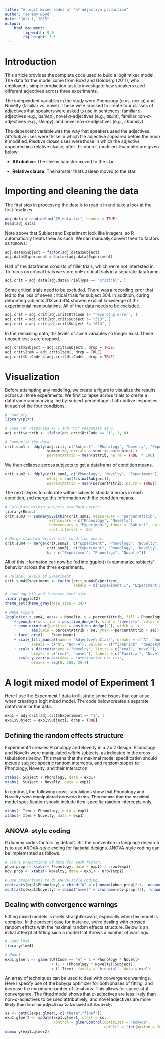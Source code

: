 ```yaml
---
title: "A logit mixed model of *a*-adjective production"
author: "Jeremy Boyd"
date: "July 1, 2015"
output:
    html_document:
        fig_width: 9.0
        fig_height: 3.5
---
```


# Introduction

This article provides the complete code used to build a logit mixed model. The data for the model come from Boyd and Goldberg (2011), who employed a simple production task to investigate how speakers used different adjectives across three experiments.

The independent variables in the study were Phonology (*a* vs. non-*a*) and Novelty (familiar vs. novel). These were crossed to create four classes of adjectives that speakers were asked to use in sentences: familiar *a*-adjectives (e.g., *asleep*), novel *a*-adjectives (e.g., *ablim*), familiar non-*a*-adjectives (e.g., *sleepy*), and novel non-*a*-adjectives (e.g., *chammy*).

The dependent variable was the way that speakers used the adjectives. *Attributive* uses were those in which the adjective appeared before the noun it modified. *Relative clause* uses were those in which the adjective appeared in a relative clause, after the noun it modified. Examples are given below:

* **Attributive**: The sleepy hamster moved to the star.

* **Relative clause**: The hamster that's asleep moved to the star.

# Importing and cleaning the data

The first step in processing the data is to read it in and take a look at the first few lines.

```r
adj.data = read.delim("AP_data.txt", header = TRUE)
head(adj.data)
```

Note above that Subject and Experiment look like integers, so R automatically treats them as such. We can manually convert them to factors as follows:

```r
adj.data$Subject = factor(adj.data$Subject)
adj.data$Experiment = factor(adj.data$Experiment)
```

Half of the dataframe consists of filler trials, which we're not interested in. To focus on critical trials we store only critical trials in a separate dataframe.

```r
adj.crit = adj.data[adj.data$TrialType == "critical", ]
```

Some critical trials need to be excluded. There was a recording error that led to the loss of seven critical trials for subject 304. In addition, during debriefing subjects 313 and 614 showed explicit knowledge of the experimental manipulations. All of their data needs to be excluded.

```r
adj.crit = adj.crit[adj.crit$UttCode != "recording error", ]
adj.crit = adj.crit[adj.crit$Subject != "313", ]
adj.crit = adj.crit[adj.crit$Subject != "614", ]
```

In the remaining data, the levels of some variables no longer exist. These unused levels are dropped.

```r
adj.crit$Subject = adj.crit$Subject[, drop = TRUE]
adj.crit$Item = adj.crit$Item[, drop = TRUE]
adj.crit$UttCode = adj.crit$UttCode[, drop = TRUE]
```

# Visualization

Before attempting any modeling, we create a figure to visualize the results across all three experiments. We first collapse across trials to create a dataframe summarizing the by-subject percentage of attributive responses in each of the four conditions.

```r
# Load plyr
library(plyr)

# Code "A" responses as 1 and "RC" responses as 0.
adj.crit$attrib <- ifelse(adj.crit$UttCode == "A", 1, 0)

# Summarize the data.
crit.sum1 <- ddply(adj.crit, c("Subject", "Phonology", "Novelty", "Experiment"),
                   summarize, nTrials = sum(!is.na(Subject)),
                   percentAttrib = mean(attrib, na.rm = TRUE) * 100)
```            

We then collapse across subjects to get a dataframe of condition means.

```r
crit.sum2 <- ddply(crit.sum1, c("Phonology", "Novelty", "Experiment"), summarize,
                   nSubj = sum(!is.na(Subject)),
                   percentAttrib = mean(percentAttrib, na.rm = TRUE))
```

The next step is to calculate within-subjects standard errors in each condition, and merge this information with the condition means.

```r
# Calculate within-subjects standard errors.
library(Rmisc)
crit.sum3 <- summarySEwithin(crit.sum1, measurevar = "percentAttrib",
                    withinvars = c("Phonology", "Novelty"),
                    betweenvars = "Experiment", idvar = "Subject", na.rm = TRUE,
                    conf.interval = .95)

# Merge standard errors with condition means.
crit.sum4 <- merge(crit.sum2[, c("Experiment", "Phonology", "Novelty", "percentAttrib")],
                   crit.sum3[, c("Experiment", "Phonology", "Novelty", "se")],
                   by = c("Experiment", "Phonology", "Novelty"))
```

All of this informaton can now be fed into ggplot() to summarize subjects' behavior across the three experiments.

```r
# Relabel levels of Experiment
crit.sum4$Experiment <- factor(crit.sum4$Experiment,
                               labels = c("Experiment 1", "Experiment 2", "Experiment 3"))

# Load ggplot2 and increase font size
library(ggplot2)
theme_set(theme_gray(base_size = 24))

# Make Figure
(ggplot(crit.sum4, aes(x = Novelty, y = percentAttrib, fill = Phonology))
    + geom_bar(position = position_dodge(), stat = "identity", color = "black")
    + geom_errorbar(position = position_dodge(.9), width = .3,
            aes(ymin = percentAttrib - se, ymax = percentAttrib + se))
    + facet_grid(. ~ Experiment)
    + scale_fill_manual(name = "Adjective\nClass", breaks = c("A", "non-A"),
            labels = c("A", "Non-A"), values = c("firebrick", "deepskyblue"))
    + scale_x_discrete(name = "Novelty", limits = c("real", "novel"),
            breaks = c("real", "novel"), labels = c("Familiar", "Novel"))
    + scale_y_continuous(name = "Attributive Use (%)",
            breaks = seq(0, 100, 20)))
```

# A logit mixed model of Experiment 1

Here I use the Experiment 1 data to illustrate some issues that can arise when creating a logit mixed model. The code below creates a separate dataframe for the data.

```r
exp1 = adj.crit[adj.crit$Experiment == "1", ]
exp1$Subject = exp1$Subject[, drop = TRUE]
```

## Defining the random effects structure

Experiment 1 crosses Phonology and Novelty in a 2 x 2 design. Phonology and Novelty were manipulated *within* subjects, as indicated in the cross-tabulations below. This means that the maximal model specification should include subject-specific random intercepts, and random slopes for Phonology, Novelty, and their interaction.

```r
xtabs(~ Subject + Phonology, data = exp1)
xtabs(~ Subject + Novelty, data = exp1)
```

In contrast, the following cross-tabulations show that Phonology and Novelty were manipulated *between* items. This means that the maximal model specification should include item-specific random intercepts only.

```r
xtabs(~ Item + Phonology, data = exp1)
xtabs(~ Item + Novelty, data = exp1)
```

## ANOVA-style coding

R dummy codes factors by default. But the convention in language research is to use ANOVA-style coding for factorial designs. ANOVA-style coding can be implemented as follows.

```r
# Store proportions of data for each factor.
phon.prop <- xtabs(~ Phonology, data = exp1) / nrow(exp1)
nov.prop <- xtabs(~ Novelty, data = exp1) / nrow(exp1)

# Use proportions to do ANOVA-style coding.
contrasts(exp1$Phonology) = cbind("A" = c(unname(phon.prop[2]), -unname(phon.prop[1])))
contrasts(exp1$Novelty) = cbind("novel" = c(unname(nov.prop[2]), -unname(nov.prop[1])))
```

## Dealing with convergence warnings

Fitting mixed models is rarely straightforward, especially when the model is complex. In the present case for instance, we're dealing with crossed random effects with the maximal random effects structure. Below is an initial attempt at fitting such a model that throws a number of warnings.

```r
# Load lme4
library(lme4)

# Model
exp1.glmer1 <- glmer(UttCode == "A" ~ 1 + Phonology * Novelty
                     + (1 + (Phonology * Novelty)|Subject)
                     + (1|Item), family = "binomial", data = exp1)
```

An array of techniques can be used to deal with convergence warnings. Here I specify use of the bobyqa optimizer for both phases of fitting, and increase the maximum number of iterations. This allows for successful convergence. The fitted model shows that *a*-adjectives are less likely than non-*a*-adjectives to be used attributively, and novel adjectives are more likely than familiar adjectives to be used attributively.

```r
ss <- getME(exp1.glmer1, c("theta","fixef"))
exp1.glmer2 <- update(exp1.glmer1, start = ss,
                      control = glmerControl(optimizer = "bobyqa",
                                             optCtrl = list(maxfun = 2e5)))
summary(exp1.glmer2)
```